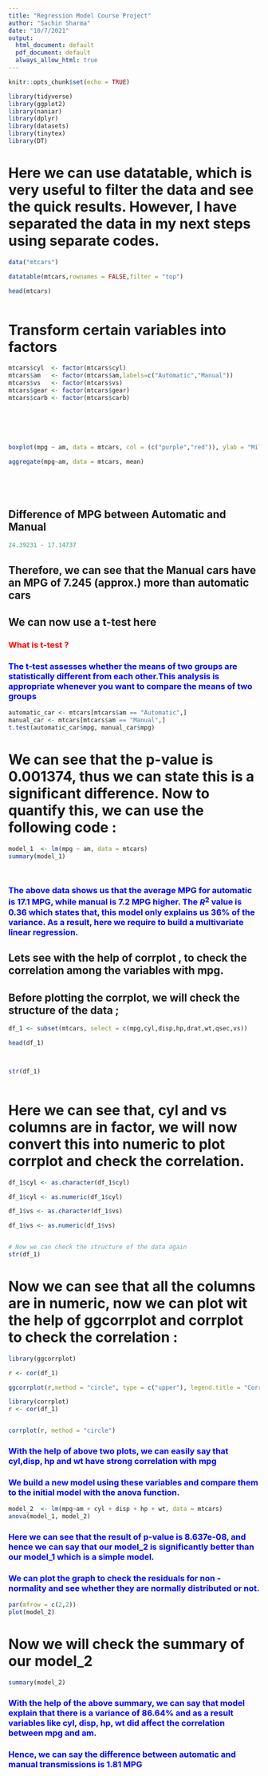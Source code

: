 ---
title: "Regression Model Course Project"
author: "Sachin Sharma"
date: "10/7/2021"
output:
  html_document: default
  pdf_document: default
  always_allow_html: true
---

```{r setup, include=FALSE}
knitr::opts_chunk$set(echo = TRUE)


```


\textcolor{red}{\Huge \textbf{Brief Summary}}

\textcolor{blue}{\LARGE In this report, we will examine the \textbf{mtcars} data set and explore how miles per gallon (MPG) is affected by different variables. As per the requiremnt of the project, we will answer the following two questions:}

\begin{enumerate}

\item Is an automatic or manual transmission better for MPG, and 

\item  Quantify the MPG difference between automatic and manual transmissions.


\end{enumerate}




\textcolor{red}{\Huge \textbf{Exploratory Data Analysis}}


\textcolor{red}{\LARGE STEP :1 - \textbf{Importing Libraries}}

```{r}
library(tidyverse)
library(ggplot2)
library(naniar)
library(dplyr)
library(datasets)
library(tinytex)
library(DT)


```


\textcolor{red}{\Huge \textbf{Reading Data}}

# Here we can use datatable, which is very useful to filter the data and see the quick results. However, I have separated the data in my next steps using separate codes. 

```{r}

data("mtcars")

datatable(mtcars,rownames = FALSE,filter = "top")

head(mtcars)



```

# Transform certain variables into factors

```{r}

mtcars$cyl  <- factor(mtcars$cyl)
mtcars$am   <- factor(mtcars$am,labels=c("Automatic","Manual"))
mtcars$vs   <- factor(mtcars$vs)
mtcars$gear <- factor(mtcars$gear)
mtcars$carb <- factor(mtcars$carb)







```


```{r}

boxplot(mpg ~ am, data = mtcars, col = (c("purple","red")), ylab = "Miles Per Gallon", xlab = "Type of Transmission", main = "MPG Vs AM")


```




\textcolor{red}{\LARGE \textbf{Regression Analysis}}

\textbf{\Large  With the help of plot, We’ve visually seen that automatic is better for MPG, but we will now quantify his difference}


```{r}

aggregate(mpg~am, data = mtcars, mean)






```

## Difference of MPG between Automatic and Manual 

```{r}
24.39231 - 17.14737

```


## Therefore, we can see that the Manual cars have an MPG of 7.245 (approx.) more than automatic cars 


## We  can now use a t-test here 


<h3 style="color:red" >What is t-test ? </h3>


<h3  style="color:blue">The t-test assesses whether the means of two groups are statistically different from each other.This analysis is appropriate whenever you want to compare the means of two groups</h3>



```{r}
automatic_car <- mtcars[mtcars$am == "Automatic",]
manual_car <- mtcars[mtcars$am == "Manual",]
t.test(automatic_car$mpg, manual_car$mpg)


```

# We can see that the p-value is 0.001374, thus we can state this is a significant difference. Now to quantify this, we can use the following code : 



```{r}

model_1  <- lm(mpg ~ am, data = mtcars)
summary(model_1)




```
<h3 style="color:blue"   > The above data shows us that the average MPG for automatic is 17.1 MPG, while manual is 7.2 MPG higher. The $R^2$ value is 0.36 which states that, this model only explains us 36% of the variance. As a result, here we require to build a multivariate linear regression.</h3>


## Lets see with the help of corrplot , to check the correlation among the variables with mpg.

## Before plotting the corrplot, we will check the structure of the data ;  

```{r}


df_1 <- subset(mtcars, select = c(mpg,cyl,disp,hp,drat,wt,qsec,vs))

head(df_1)



str(df_1)



```

# Here we can see that, cyl and vs columns are in factor, we will now convert this into numeric to plot corrplot and check the correlation. 


```{r}

df_1$cyl <- as.character(df_1$cyl) 

df_1$cyl <- as.numeric(df_1$cyl)

df_1$vs <- as.character(df_1$vs)

df_1$vs <- as.numeric(df_1$vs)


# Now we can check the structure of the data again 
str(df_1)

```

# Now we can see that all the columns are in numeric, now we can plot wit the help of ggcorrplot and corrplot to check the correlation : 




```{r}
library(ggcorrplot)

r <- cor(df_1)

ggcorrplot(r,method = "circle", type = c("upper"), legend.title = "Corrplot MTCARS")

```
```{r}

library(corrplot)
r <- cor(df_1)


corrplot(r, method = "circle")

```

<h3 style="color:blue" > With the help of above two plots, we can easily say that cyl,disp, hp and wt have strong correlation  with mpg </h3>

<h3 style="color:blue" > We build a new model using these variables and compare them to the initial model with the anova function.</h3>

```{r}
model_2  <- lm(mpg~am + cyl + disp + hp + wt, data = mtcars)
anova(model_1, model_2)

```

<h3 style="color:blue" > Here we can see that the result of p-value is 8.637e-08, and hence we can say that  our model_2 is significantly better than our model_1 which is a simple model.</h3>


<h3 style="color:blue" > We can plot the graph to check the residuals for non - normality and see whether they are normally distributed or not. </h3>



```{r}
par(mfrow = c(2,2))
plot(model_2)
```

# Now we will check the summary of our model_2 


```{r}

summary(model_2)
```

<h3 style="color:blue" >With the help of the above summary, we can say that model explain that there is a variance of 86.64% and as a result variables like cyl, disp, hp, wt did affect the correlation between mpg and am. </h3>


<h3 style="color:blue" > Hence, we can say the difference between automatic and manual transmissions is 1.81 MPG </h3>




